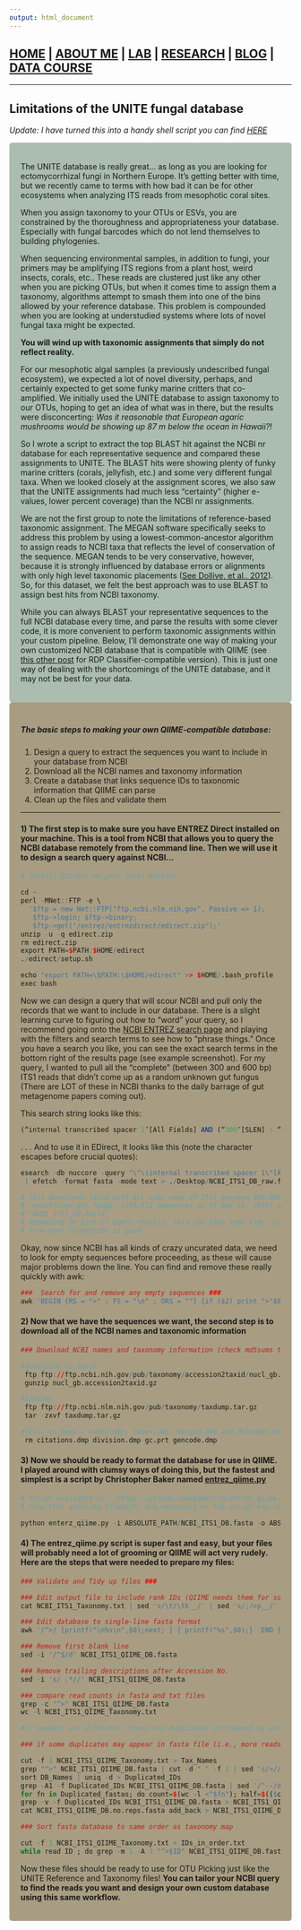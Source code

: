 ```yaml
---
output: html_document
---
```

<style type="text/css">
.main-container {
  max-width: 1800px;
  margin-left: auto;
  margin-right: auto;
}
</style>

## [HOME](http://gzahn.github.io/) | [ABOUT ME](http://gzahn.github.io/about-me/) | [LAB](http://gzahn.github.io/lab/) | [RESEARCH](http://gzahn.github.io/pubs-and-pres/) | [BLOG](http://gzahn.github.io/blog-archive/) | [DATA COURSE](http://gzahn.github.io/data-course/)

___

## Limitations of the UNITE fungal database


*Update:  I have turned this into a handy shell script you can find [HERE](https://raw.githubusercontent.com/gzahn/tools/master/make_qiime_database_from_fasta.sh) *

<style>
div.gray { background-color:#aabdaf; border-radius: 5px; padding: 20px;}
</style>
<div class = "gray">


 
The UNITE database is really great… as long as you are looking for ectomycorrhizal fungi in Northern Europe.
It's getting better with time, but we recently came to terms with how bad it can be for other ecosystems when analyzing ITS reads from mesophotic coral sites. 

When you assign taxonomy to your OTUs or ESVs, you are constrained by the thoroughness and appropriateness your database. Especially with fungal barcodes which do not lend themselves to building phylogenies.

When sequencing environmental samples, in addition to fungi, your primers may be amplifying ITS regions from a plant host, weird insects, corals, etc.. These reads are clustered just like any other when you are picking OTUs, but when it comes time to assign them a taxonomy, algorithms attempt to smash them into one of the bins allowed by your reference database.  This problem is compounded when you are looking at understudied systems where lots of novel fungal taxa might be expected.

**You will wind up with taxonomic assignments that simply do not reflect reality.**

For our mesophotic algal samples (a previously undescribed fungal ecosystem), we expected a lot of novel diversity, perhaps, and certainly expected to get some funky marine critters that co-amplified. We initially used the UNITE database to assign taxonomy to our OTUs, hoping to get an idea of what was in there, but the results were disconcerting: *Was it reasonable that European agaric mushrooms would be showing up 87 m below the ocean in Hawaii?!* 

So I wrote a script to extract the top BLAST hit against the NCBI nr database for each representative sequence and compared these assignments to UNITE.  The BLAST hits were showing plenty of funky marine critters (corals, jellyfish, etc.) and some very different fungal taxa. When we looked closely at the assignment scores, we also saw that the UNITE assignments had much less “certainty” (higher e-values, lower percent coverage) than the NCBI nr assignments.

We are not the first group to note the limitations of reference-based taxonomic assignment.  The MEGAN software specifically seeks to address this problem by using a lowest-common-ancestor algorithm to assign reads to NCBI taxa that reflects the level of conservation of the sequence.  MEGAN tends to be very conservative, however, because it is strongly influenced by database errors or alignments with only high level taxonomic placements ([See Dollive, et al., 2012](https://www.ncbi.nlm.nih.gov/pmc/articles/PMC4053730/)).  So, for this dataset, we felt the best approach was to use BLAST to assign best hits from NCBI taxonomy.

While you can always BLAST your representative sequences to the full NCBI database every time, and parse the results with some clever code, it is more convenient to perform taxonomic assignments within your custom pipeline. Below, I’ll demonstrate one way of making your own customized NCBI database that is compatible with QIIME (see [this other post](http://gzahn.github.io/blog-archive/outgroups-for-rdp-classifier/) for RDP Classifier-compatible version).  This is just one way of dealing with the shortcomings of the UNITE database, and it may not be best for your data.

</div>

<style>
div.blue { background-color:#a89d82; border-radius: 5px; padding: 20px;}
</style>
<div class = "blue">

##### The basic steps to making your own QIIME-compatible database:
1) Design a query to extract the sequences you want to include in your database from NCBI
2) Download all the NCBI names and taxonomy information
3) Create a database that links sequence IDs to taxonomic information that QIIME can parse
4) Clean up the files and validate them

___


#### 1) The first step is to make sure you have ENTREZ Direct installed on your machine.  This is a tool from NCBI that allows you to query the NCBI database remotely from the command line. Then we will use it to design a search query against NCBI...

```r
# Install EDirect on your local machine:

cd ~
perl -MNet::FTP -e \
  '$ftp = new Net::FTP("ftp.ncbi.nlm.nih.gov", Passive => 1);
   $ftp->login; $ftp->binary;
   $ftp->get("/entrez/entrezdirect/edirect.zip");'
unzip -u -q edirect.zip
rm edirect.zip
export PATH=$PATH:$HOME/edirect
./edirect/setup.sh

echo "export PATH=\$PATH:\$HOME/edirect" >> $HOME/.bash_profile
exec bash
```
 
 
Now we can design a query that will scour NCBI and pull only the records that we want to include in our database.  There is a slight learning curve to figuring out how to “word” your query, so I recommend going onto the [NCBI ENTREZ search page](https://www.ncbi.nlm.nih.gov/gquery/) and playing with the filters and search terms to see how to “phrase things.”  Once you have a search you like, you can see the exact search terms in the bottom right of the results page (see example screenshot). For my query, I wanted to pull all the “complete” (between 300 and 600 bp) ITS1 reads that didn’t come up as a random unknown gut fungus (There are  LOT of these in NCBI thanks to the daily barrage of gut metagenome papers coming out).

This search string looks like this:

```r
(“internal transcribed spacer 1″[All Fields] AND (“300″[SLEN] : “600”[SLEN])) NOT “uncultured Neocallimastigales”[porgn] NOT “bacteria”[Filter]
```

. . . And to use it in EDirect, it looks like this (note the character escapes before crucial quotes):

```r
esearch -db nuccore -query "\"\(internal transcribed spacer 1\"[All Fields] AND \(300[SLEN] : 600[SLEN]\)\) NOT \"uncultured Neocallimastigales\"[porgn] NOT \"bacteria\"[Filter]" \
 | efetch -format fasta -mode text > ./Desktop/NCBI_ITS1_DB_raw.fasta

# this downloads fasta with ALL ncbi seqs of ITS1 between 300:600 bp, that aren't bacterial or 
# "uncultured gut fungi" (416,912 sequences as of Dec 16, 2016) and saves them as s fasta text file called 
# "NCBI_ITS1_DB.fasta" 
# depending on size of query results, this can take some time, so be careful about hangups and make 
# sure your connection is good
```

 Okay, now since NCBI has all kinds of crazy uncurated data, we need to look for empty sequences before proceeding, as these will cause major problems down the line.  You can find and remove these really quickly with awk:

```r

###  Search for and remove any empty sequences ###
awk 'BEGIN {RS = ">" ; FS = "\n" ; ORS = ""} {if ($2) print ">"$0}' NCBI_ITS1_DB_raw.fasta > NCBI_ITS1_DB.fasta
```

#### 2) Now that we have the sequences we want, the second step is to download all of the NCBI names and taxonomic information

```r

### Download NCBI names and taxonomy information (check md5sums to ensure proper downloads) ###

#accession_to_taxid
 ftp ftp://ftp.ncbi.nih.gov/pub/taxonomy/accession2taxid/nucl_gb.accession2taxid.gz
 gunzip nucl_gb.accession2taxid.gz

#taxdump
 ftp ftp://ftp.ncbi.nlm.nih.gov/pub/taxonomy/taxdump.tar.gz
 tar -zxvf taxdump.tar.gz

#files_to_keep = nodes.dmp, names.dmp, merged.dmp and delnodes.dmp
 rm citations.dmp division.dmp gc.prt gencode.dmp
```

#### 3) Now we should be ready to format the database for use in QIIME. I played around with clumsy ways of doing this, but the fastest and simplest is a script by Christopher Baker named [entrez_qiime.py](https://github.com/bakerccm/entrez_qiime)


```r

# script available at:  https://github.com/bakerccm/entrez_qiime
# note that absolute filepaths are necessary or the script may return an error

python enterz_qiime.py -i ABSOLUTE_PATH/NCBI_ITS1_DB.fasta -o ABSOLUTE_OUTPUT_PATH/NCBI_ITS1_Taxonomy.txt -r kingdom,phyllum,class,order,family,genus,species
```

#### 4) The entrez_qiime.py script is super fast and easy, but your files will probably need a lot of grooming or QIIME will act very rudely.  Here are the steps that were needed to prepare my files:

 
```r
### Validate and Tidy up files ###

### Edit output file to include rank IDs (QIIME needs them for some scripts)
cat NCBI_ITS1_Taxonomy.txt | sed 's/\t/\tk__/' | sed 's/;/>p__/' | sed 's/;/>c__/' | sed 's/;/>o__/' | sed 's/;/>f__/' | sed 's/;/>g__/' | sed 's/;/>s__/' | sed 's/>/;/g' > NCBI_ITS1_QIIME_Taxonomy.txt

### Edit database to single-line fasta format
awk '/^>/ {printf("\n%s\n",$0);next; } { printf("%s",$0);}  END {printf("\n");}' < NCBI_ITS1_DB.fasta > NCBI_ITS1_QIIME_DB.fasta

### Remove first blank line
sed -i '/^$/d' NCBI_ITS1_QIIME_DB.fasta

### Remove trailing descriptions after Accession No.
sed -i 's/ .*//' NCBI_ITS1_QIIME_DB.fasta

### compare read counts in fasta and txt files
grep -c "^>" NCBI_ITS1_QIIME_DB.fasta
wc -l NCBI_ITS1_QIIME_Taxonomy.txt

#if numbers are different, there are duplicates introduced by entrez_qiime.py

### if some duplicates may appear in fasta file (i.e., more reads than taxonomy IDs), get lists of Seq/Taxonomy IDs and remove duplicates from fasta file

cut -f 1 NCBI_ITS1_QIIME_Taxonomy.txt > Tax_Names
grep "^>" NCBI_ITS1_QIIME_DB.fasta | cut -d " " -f 1 | sed 's/>//g' > DB_Names
sort DB_Names | uniq -d > Duplicated_IDs
grep -A1 -f Duplicated_IDs NCBI_ITS1_QIIME_DB.fasta | sed '/^--/d' > Duplicated_fastas
for fn in Duplicated_fastas; do count=$(wc -l <"$fn"); half=$(($count/2 )); head -n $half $fn > add_back; done
grep -v -f Duplicated_IDs NCBI_ITS1_QIIME_DB.fasta > NCBI_ITS1_QIIME_DB.no.reps.fasta
cat NCBI_ITS1_QIIME_DB.no.reps.fasta add_back > NCBI_ITS1_QIIME_DB.fasta

### Sort fasta database to same order as taxonomy map

cut -f 1 NCBI_ITS1_QIIME_Taxonomy.txt > IDs_in_order.txt
while read ID ; do grep -m 1 -A 1 "^>$ID" NCBI_ITS1_QIIME_DB.fasta ; done < IDs_in_order.txt > NCBI_ITS1_QIIME_DB.fasta.sorted &  #This will take quite a long time to run
```

Now these files should be ready to use for OTU Picking just like the UNITE Reference and Taxonomy files!
**You can tailor your NCBI query to find the reads you want and design your own custom database using this same workflow.**
</div>